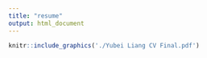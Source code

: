 ```yaml
---
title: "resume"
output: html_document
---
```


```r
knitr::include_graphics('./Yubei Liang CV Final.pdf')
```
